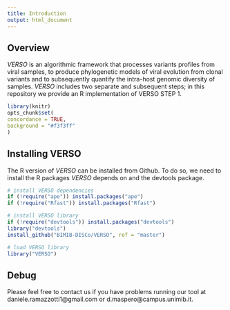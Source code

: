 ```yaml
---
title: Introduction
output: html_document
---
```


## Overview

*VERSO* is an algorithmic framework that processes variants profiles from viral samples, to produce phylogenetic models of viral evolution 
from clonal variants and to subsequently quantify the intra-host genomic diversity of samples. *VERSO* includes two separate and subsequent 
steps; in this repository we provide an R implementation of VERSO STEP 1. 

```r
library(knitr)
opts_chunk$set(
concordance = TRUE,
background = "#f3f3ff"
)
```

## Installing VERSO

The R version of *VERSO* can be installed from Github. To do so, we need to install the R packages *VERSO* depends on and the devtools package. 


```r
# install VERSO dependencies
if (!require("ape")) install.packages("ape")
if (!require("Rfast")) install.packages("Rfast")

# install VERSO library
if (!require("devtools")) install.packages("devtools")
library("devtools")
install_github("BIMIB-DISCo/VERSO", ref = "master")

# load VERSO library
library("VERSO")
```

## Debug

Please feel free to contact us if you have problems running our tool at daniele.ramazzotti1@gmail.com or d.maspero@campus.unimib.it. 
